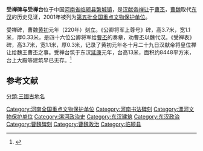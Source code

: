 {{文物保护单位
| 级别 = 全国
| 名称 = 受禅碑与受禅台
| 图片 = 
| 所在 = [[河南省|河南省]][[临颍县|临颍县]]
| 分类 = 石窟寺及石刻
| 时代 = 三国
| 编号 = 5-459
| 登录 = 2001年6月25日
}}
'''受禅碑与受禅台'''位于中国[[河南省|河南省]][[临颍县|临颍县]][[繁城镇_(临颍县)|繁城镇]]，是[[汉献帝|汉献帝]][[禅让|禅让]]于[[曹丕|曹丕]]，[[曹魏|曹魏]]取代[[东汉|东汉]]的历史见证，2001年被列为[[第五批全国重点文物保护单位|第五批全国重点文物保护单位]]。

受禅碑，曹魏[[黄初|黄初]]元年（220年）刻立。《公卿将军上尊号》碑，高3.7米，宽1.1米，厚0.33米，是四十六位公卿将军给[[曹丕|曹丕]]的奏章，劝曹丕以魏代汉。《受禅表》碑，高3.7米，宽1.1米，厚0.3米，记录了黄初元年冬十月二十九日汉献帝将皇位禅让给魏王曹丕之事。受禅台筑于东汉[[延康_(东汉)|延康]]元年，台高13米，面积约8448平方米，台上大殿等建筑早已无存。<ref>{{Cite book |author=《全国重点文物保护单位》编辑委员会 |title=全国重点文物保护单位（第一至第五批）·第Ⅱ卷 |publisher=文物出版社 |year=2004 |isbn=7-5010-1525-2 |pages=435 }}</ref>

==参考文献==
{{reflist}}

{{河南全国重点文物保护单位}}

{{DEFAULTSORT:S}}
[[分類:三國古地名|分類:三國古地名]]
[[Category:河南全国重点文物保护单位|Category:河南全国重点文物保护单位]]
[[Category:河南书法碑刻|Category:河南书法碑刻]]
[[Category:漯河文物保护单位|Category:漯河文物保护单位]]
[[Category:漯河政治史|Category:漯河政治史]]
[[Category:东汉建筑|Category:东汉建筑]]
[[Category:东汉政治|Category:东汉政治]]
[[Category:曹魏碑刻|Category:曹魏碑刻]]
[[Category:曹魏政治|Category:曹魏政治]]
[[Category:临颍县|Category:临颍县]]